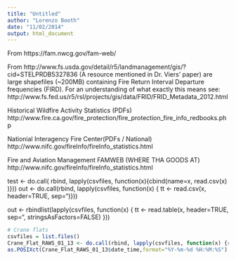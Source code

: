 ```yaml
---
title: "Untitled"
author: "Lorenzo Booth"
date: "11/02/2014"
output: html_document
---
```


From https://fam.nwcg.gov/fam-web/

From http://www.fs.usda.gov/detail/r5/landmanagement/gis/?cid=STELPRDB5327836
(A resource mentioned in Dr. Viers' paper) are large shapefiles (~200MB) containing Fire Return Interval Departure frequencies (FIRD). For an understanding of what exactly this means see: http://www.fs.fed.us/r5/rsl/projects/gis/data/FRID/FRID_Metadata_2012.html

Historical Wildfire Activity Statistics (PDFs)
http://www.fire.ca.gov/fire_protection/fire_protection_fire_info_redbooks.php

Nationial Interagency Fire Center(PDFs / National)
http://www.nifc.gov/fireInfo/fireInfo_statistics.html

Fire and Aviation Management FAMWEB (WHERE THA GOODS AT)
http://www.nifc.gov/fireInfo/fireInfo_statistics.html

test <- do.call( rbind, lapply(csvfiles, function(x){cbind(name=x, read.csv(x) )}))
out <- do.call(rbind, lapply(csvfiles, function(x) {
    tt <- read.csv(x, header=TRUE, sep="\t")}))
    
out <- rbindlist(lapply(csvfiles, function(x) {
    tt <- read.table(x, header=TRUE, sep="\t", stringsAsFactors=FALSE)
}))

```r
# Crane flats
csvfiles = list.files()
Crane_Flat_RAWS_01_13 <- do.call(rbind, lapply(csvfiles, function(x) {read.csv(x, header=TRUE)}))
as.POSIXct(Crane_Flat_RAWS_01_13$date_time,format="%Y-%m-%d %H:%M:%S")
```

